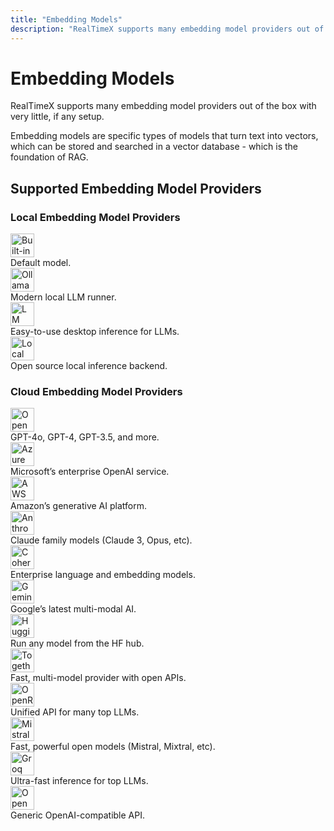 ```yaml
---
title: "Embedding Models"
description: "RealTimeX supports many embedding model providers out of the box with very little, if any setup"
---
```



# Embedding Models

RealTimeX supports many embedding model providers out of the box with very little, if any setup.

Embedding models are specific types of models that turn text into vectors, which can be stored and searched in a vector database - which is the foundation of RAG.

## Supported Embedding Model Providers

### Local Embedding Model Providers

<div style={{
  display: "grid",
  gridTemplateColumns: "repeat(auto-fit, minmax(230px, 1fr))",
  gap: "1rem",
  margin: "1.2rem 0"
}}>
  <FeatureCard title="Built-in (default)" href="#">
    <img src="/images/ai-providers/realtimex.png" alt="Built-in (default)" width="38" height="38" style={{marginBottom: 8}} />
    <div>Default model.</div>
  </FeatureCard>
  <FeatureCard title="Ollama" href="https://ollama.com/">
    <img src="/images/ai-providers/ollama.svg" alt="Ollama" width="38" height="38" style={{marginBottom: 8}} />
    <div>Modern local LLM runner.</div>
  </FeatureCard>
  <FeatureCard title="LM Studio" href="https://lmstudio.ai/">
    <img src="/images/ai-providers/lmstudio.svg" alt="LM Studio" width="38" height="38" style={{marginBottom: 8}} />
    <div>Easy-to-use desktop inference for LLMs.</div>
  </FeatureCard>
  <FeatureCard title="Local AI" href="https://localai.io/">
    <img src="/images/ai-providers/localai.png" alt="Local AI" width="38" height="38" style={{marginBottom: 8}} />
    <div>Open source local inference backend.</div>
  </FeatureCard>
</div>

### Cloud Embedding Model Providers

<div style={{
  display: "grid",
  gridTemplateColumns: "repeat(auto-fit, minmax(230px, 1fr))",
  gap: "1rem",
  margin: "1.2rem 0"
}}>
  <FeatureCard title="OpenAI" href="https://platform.openai.com/">
    <img src="/images/ai-providers/openai.svg" alt="OpenAI" width="38" height="38" style={{marginBottom: 8}} />
    <div>GPT-4o, GPT-4, GPT-3.5, and more.</div>
  </FeatureCard>
  <FeatureCard title="Azure OpenAI" href="https://azure.microsoft.com/en-us/products/ai-services/openai-service">
    <img src="/images/ai-providers/azure.svg" alt="Azure OpenAI" width="38" height="38" style={{marginBottom: 8}} />
    <div>Microsoft’s enterprise OpenAI service.</div>
  </FeatureCard>
  <FeatureCard title="AWS Bedrock" href="https://aws.amazon.com/bedrock">
    <img src="/images/ai-providers/bedrock-color.svg" alt="AWS Bedrock" width="38" height="38" style={{marginBottom: 8}} />
    <div>Amazon’s generative AI platform.</div>
  </FeatureCard>
  <FeatureCard title="Anthropic" href="https://anthropic.com/">
    <img src="/images/ai-providers/anthropic.svg" alt="Anthropic" width="38" height="38" style={{marginBottom: 8}} />
    <div>Claude family models (Claude 3, Opus, etc).</div>
  </FeatureCard>
  <FeatureCard title="Cohere" href="https://cohere.com/">
    <img src="/images/ai-providers/cohere-color.svg" alt="Cohere" width="38" height="38" style={{marginBottom: 8}} />
    <div>Enterprise language and embedding models.</div>
  </FeatureCard>
  <FeatureCard title="Google Gemini Pro" href="https://ai.google.dev/">
    <img src="/images/ai-providers/gemini-color.svg" alt="Gemini" width="38" height="38" style={{marginBottom: 8}} />
    <div>Google’s latest multi-modal AI.</div>
  </FeatureCard>
  <FeatureCard title="Hugging Face" href="https://huggingface.co/">
    <img src="/images/ai-providers/huggingface-color.svg" alt="Hugging Face" width="38" height="38" style={{marginBottom: 8}} />
    <div>Run any model from the HF hub.</div>
  </FeatureCard>
  <FeatureCard title="Together AI" href="https://www.together.ai/">
    <img src="/images/ai-providers/together-color.svg" alt="Together AI" width="38" height="38" style={{marginBottom: 8}} />
    <div>Fast, multi-model provider with open APIs.</div>
  </FeatureCard>
  <FeatureCard title="OpenRouter" href="https://openrouter.ai/">
    <img src="/images/ai-providers/openrouter.svg" alt="OpenRouter" width="38" height="38" style={{marginBottom: 8}} />
    <div>Unified API for many top LLMs.</div>
  </FeatureCard>
  <FeatureCard title="Mistral API" href="https://mistral.ai/">
    <img src="/images/ai-providers/mistral-color.svg" alt="Mistral" width="38" height="38" style={{marginBottom: 8}} />
    <div>Fast, powerful open models (Mistral, Mixtral, etc).</div>
  </FeatureCard>
  <FeatureCard title="Groq" href="https://groq.com/">
    <img src="/images/ai-providers/groq.svg" alt="Groq" width="38" height="38" style={{marginBottom: 8}} />
    <div>Ultra-fast inference for top LLMs.</div>
  </FeatureCard>
  <FeatureCard title="OpenAI (generic)" href="/RealTimeX-setup/llm-configuration/cloud/openai-generic">
    <img src="/images/ai-providers/openai.svg" alt="OpenAI (generic)" width="38" height="38" style={{marginBottom: 8}} />
    <div>Generic OpenAI-compatible API.</div>
  </FeatureCard>
</div>

